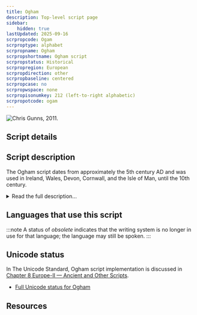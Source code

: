 ```yaml
---
title: Ogham
description: Top-level script page
sidebar:
    hidden: true
lastUpdated: 2025-09-16
scrpropcode: Ogam
scrproptype: alphabet
scrpropname: Ogham
scrpropshortname: Ogham script
scrpropstatus: Historical
scrpropregion: European
scrpropdirection: other
scrpropbaseline: centered
scrpropcase: no
scrpropwspace: none
scrpropisonumkey: 212 (left-to-right alphabetic)
scrpropotcode: ogam
---
```



![](../images/ogam-sample.png "Chris Gunns, 2011.")

## Script details

<ScriptDetails />

## Script description

The Ogham script dates from approximately the 5th century AD and was used in Ireland, Wales, Devon, Cornwall, and the Isle of Man, until the 10th century.

<details>
<summary>Read the full description...</summary>There were two written traditions; the earliest extant examples of the script are inscribed into stone, while post 7th century examples are more frequently written on manuscripts.

Ogham was used for writing the Primitive Irish, Old Irish, Pictish, and Old Norse languages. Inscriptions found in England and Wales are often accompanied by a Latin transcription, but the Irish inscriptions are not.

The script is comprised of twenty symbols. The first twelve symbols represent consonants and are composed of one to five horizontal, vertical or diagonal strokes. The following five symbols represent the vowels /a/, /o/, /u/, /e/, /i/ and appear as one to five short notches. The next symbol represents /k/ in the stone inscriptions but comes to represent /e/ in the manuscript tradition. The final four symbols are only attested in the manuscript tradition and represent diphthongs.

Early (inscribed) samples of the Ogham script begin at the bottom left of the stone and run up the left edge, along the top, and down the right-hand side. In later (manuscript) form, the script is usually written in <a href='/reference/glossary#boust'>boustrophedon</a> style or horizontally from left to right. Spaces were not left between words, nor was any punctuation used.
</details>

## Languages that use this script

:::note
A status of _obsolete_ indicates that the writing system is no longer in use for that language; the language may still be spoken.
:::

<WsList script='Ogam' wsMax='5' />

## Unicode status

In The Unicode Standard, Ogham script implementation is discussed in [Chapter 8 Europe-II — Ancient and Other Scripts](https://www.unicode.org/versions/latest/core-spec/chapter-8/#G29182).

- [Full Unicode status for Ogham](/scrlang/unicode/ogam-unicode)



## Resources

<ScriptResources detailSummary='seemore' />


